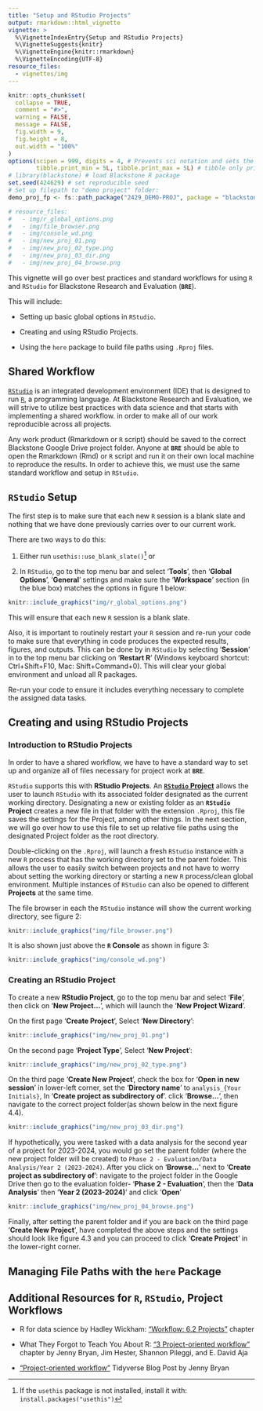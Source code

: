 ```yaml
---
title: "Setup and RStudio Projects"
output: rmarkdown::html_vignette
vignette: >
  %\VignetteIndexEntry{Setup and RStudio Projects}
  %\VignetteSuggests{knitr}
  %\VignetteEngine{knitr::rmarkdown}
  %\VignetteEncoding{UTF-8}
resource_files:
  - vignettes/img
---
```


```r
knitr::opts_chunk$set(
  collapse = TRUE,
  comment = "#>",
  warning = FALSE, 
  message = FALSE, 
  fig.width = 9,
  fig.height = 8,
  out.width = "100%"
)
options(scipen = 999, digits = 4, # Prevents sci notation and sets the output of decimals to 4 (0.0000)
        tibble.print_min = 5L, tibble.print_max = 5L) # tibble only print 5 rows 
# library(blackstone) # load Blackstone R package
set.seed(424629) # set reproducible seed
# Set up filepath to "demo project" folder:
demo_proj_fp <- fs::path_package("2429_DEMO-PROJ", package = "blackstone")

# resource_files:
#   - img/r_global_options.png
#   - img/file_browser.png
#   - img/console_wd.png
#   - img/new_proj_01.png
#   - img/new_proj_02_type.png
#   - img/new_proj_03_dir.png
#   - img/new_proj_04_browse.png
```

This vignette will go over best practices and standard workflows for using `R` and `RStudio` for Blackstone Research and Evaluation (**`BRE`**). 

This will include:

- Setting up basic global options in `RStudio`.

- Creating and using RStudio Projects.

- Using the `here` package to build file paths using `.Rproj` files.

## Shared Workflow

[`RStudio`](https://posit.co/download/rstudio-desktop/) is an integrated development environment (IDE) that is designed to run [`R`](https://www.r-project.org/), a  programming language. At Blackstone Research and Evaluation, we will strive to utilize best practices with data science and that starts with implementing a shared workflow. in order to make all of our work reproducible across all projects.

Any work product (Rmarkdown or `R` script) should be saved to the correct Blackstone Google Drive project folder. Anyone at **`BRE`** should be able to open the Rmarkdown (Rmd) or `R` script and run it on their own local machine to reproduce the results. In order to achieve this, we must use the same standard workflow and setup in `RStudio`.

## `RStudio` Setup

The first step is to make sure that each new `R` session is a blank slate and nothing that we have done previously carries over to our current work.

There are two ways to do this: 

1. Either run `usethis::use_blank_slate()`^[If the `usethis` package is not installed, install it with: `install.packages("usethis")`] or 

2. In `RStudio`, go to the top menu bar and select '**Tools**', then '**Global Options**', '**General**' settings and make sure the '**Workspace**' section (in the blue box) matches the options in figure 1 below: 

```r
knitr::include_graphics("img/r_global_options.png")
```

This will ensure that each new `R` session is a blank slate. 

Also, it is important to routinely restart your `R` session and re-run your code to make sure that everything in code produces the expected results, figures, and outputs.
This can be done by in `RStudio` by selecting '**Session**' in to the top menu bar clicking on '**Restart R**' (Windows keyboard shortcut: Ctrl+Shift+F10, Mac: Shift+Command+0). This will clear your global environment and unload all R packages.

Re-run your code to ensure it includes everything necessary to complete the assigned data tasks.

## Creating and using RStudio Projects

### Introduction to RStudio Projects

In order to have a shared workflow, we have to have a standard way to set up and organize all of files necessary for project work at **`BRE`**. 

`RStudio` supports this with **RStudio Projects**. An [**`RStudio` Project**](https://support.posit.co/hc/en-us/articles/200526207-Using-RStudio-Projects) allows the user to launch `RStudio` with its associated folder designated as the current working directory. Designating a new or existing folder as an **`RStudio` Project** creates a new file in that folder with the extension `.Rproj`, this file saves the settings for the Project, among other things. In the next section, we will go over how to use this file to set up relative file paths using the designated Project folder as the root directory.

Double-clicking on the `.Rproj`, will launch a fresh `RStudio` instance with a new `R` process that has the working directory set to the parent folder. This allows the user to easily switch between projects and not have to worry about setting the working directory or starting a new `R` process/clean global environment. Multiple instances of `RStudio` can also be opened to different **Projects** at the same time. 

The file browser in each the `RStudio` instance will show the current working directory, see figure 2:
```r
knitr::include_graphics("img/file_browser.png")
```

It is also shown just above the **`R` Console** as shown in figure 3:

```r
knitr::include_graphics("img/console_wd.png")
```


### Creating an RStudio Project

To create a new **RStudio Project**, go to the top menu bar and select '**File**', then click on '**New Project...**', which will launch the '**New Project Wizard**'.

On the first page '**Create Project**', Select '**New Directory**': 

```r
knitr::include_graphics("img/new_proj_01.png")
```

On the second page '**Project Type**', Select '**New Project**': 

```r
knitr::include_graphics("img/new_proj_02_type.png")
```

On the third page '**Create New Project**', check the box for '**Open in new session**' in lower-left corner, set the '**Directory name**' to `analysis_{Your Initials}`,
In '**Create project as subdirectory of**'. click '**Browse...**', then navigate to the correct project folder(as shown below in the next figure 4.4).


```r
knitr::include_graphics("img/new_proj_03_dir.png")
```

If hypothetically, you were tasked with a data analysis for the second year of a project for 2023-2024, you would go set the parent folder (where the new project folder will be created) to `Phase 2 - Evaluation/Data Analysis/Year 2 (2023-2024)`. 
After you click on '**Browse...**' next to '**Create project as subdirectory of**': navigate to the project folder in the Google Drive then go to the evaluation folder- '**Phase 2 - Evaluation**', then the '**Data Analysis**' then '**Year 2 (2023-2024)**' and click '**Open**'

```r
knitr::include_graphics("img/new_proj_04_browse.png")
```

Finally, after setting the parent folder and if you are back on the third page '**Create New Project**', have completed the above steps and the settings should look like figure 4.3 and you can proceed to click '**Create Project**' in the lower-right corner.

## Managing File Paths with the `here` Package


## Additional Resources for `R`, `RStudio`, Project Workflows

- R for data science by Hadley Wickham: ["Workflow: 6.2 Projects"](https://r4ds.hadley.nz/workflow-scripts.html#projects) chapter

- What They Forgot to Teach You About R: ["3  Project-oriented workflow"](https://rstats.wtf/projects.html) chapter by Jenny Bryan, Jim Hester, Shannon Pileggi, and E. David Aja

- ["Project-oriented workflow"](https://www.tidyverse.org/blog/2017/12/workflow-vs-script/) Tidyverse Blog Post by Jenny Bryan


